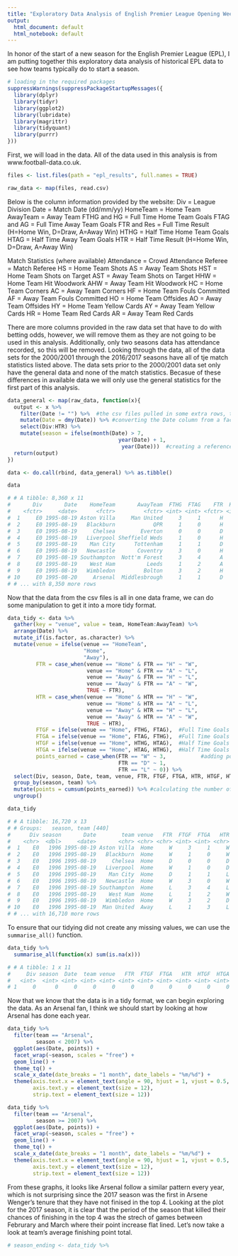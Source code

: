```yaml
---
title: "Exploratory Data Analysis of English Premier League Opening Weekend"
output:
  html_document: default
  html_notebook: default
---
```



In honor of the start of a new season for the English Premier League (EPL), I am putting together this exploratory data analysis of historical EPL data to see how teams typically do to start a season. 

```r
# loading in the required packages
suppressWarnings(suppressPackageStartupMessages({
  library(dplyr)
  library(tidyr)
  library(ggplot2)
  library(lubridate)
  library(magrittr)
  library(tidyquant)
  library(purrr)
}))
```

First, we will load in the data. All of the data used in this analysis is from www.football-data.co.uk. 

```r
files <- list.files(path = "epl_results", full.names = TRUE)

raw_data <- map(files, read.csv)
```


Below is the column information provided by the website:
    Div = League Division
    Date = Match Date (dd/mm/yy)
    HomeTeam = Home Team
    AwayTeam = Away Team
    FTHG and HG = Full Time Home Team Goals
    FTAG and AG = Full Time Away Team Goals
    FTR and Res = Full Time Result (H=Home Win, D=Draw, A=Away Win) 
    HTHG = Half Time Home Team Goals 
    HTAG = Half Time Away Team Goals 
    HTR = Half Time Result (H=Home Win, D=Draw, A=Away Win)

Match Statistics (where available)
    Attendance = Crowd Attendance
    Referee = Match Referee
    HS = Home Team Shots
    AS = Away Team Shots
    HST = Home Team Shots on Target
    AST = Away Team Shots on Target
    HHW = Home Team Hit Woodwork
    AHW = Away Team Hit Woodwork
    HC = Home Team Corners
    AC = Away Team Corners
    HF = Home Team Fouls Committed
    AF = Away Team Fouls Committed
    HO = Home Team Offsides
    AO = Away Team Offsides
    HY = Home Team Yellow Cards
    AY = Away Team Yellow Cards
    HR = Home Team Red Cards
    AR = Away Team Red Cards
    
There are more columns provided in the raw data set that have to do with betting odds, however, we will remove them as they are not going to be used in this analysis. Additionally, only two seasons data has attendance recorded, so this will be removed. Looking through the data, all of the data sets for the 2000/2001 through the 2016/2017 seasons have all of tje match statistics listed above. The data sets prior to the 2000/2001 data set only have the general data and none of the match statistics.  Becasue of these differences in available data we will only use the general statistics for the first part of this analysis. 

```r
data_general <- map(raw_data, function(x){
  output <- x %>%
    filter(Date != "") %>%  #the csv files pulled in some extra rows, this line removes them
    mutate(Date = dmy(Date)) %>% #converting the Date column from a factor to date object
    select(Div:HTR) %>%
    mutate(season = ifelse(month(Date) > 7,
                                   year(Date) + 1,
                                    year(Date)))  #creating a reference date 
  return(output)
})

data <- do.call(rbind, data_general) %>% as.tibble()
```


```r
data 
```

```r
# # A tibble: 8,360 x 11
#       Div       Date    HomeTeam       AwayTeam  FTHG  FTAG    FTR  HTHG  HTAG    HTR season
#    <fctr>     <date>      <fctr>         <fctr> <int> <int> <fctr> <int> <int> <fctr>  <dbl>
#  1     E0 1995-08-19 Aston Villa     Man United     3     1      H     3     0      H   1996
#  2     E0 1995-08-19   Blackburn            QPR     1     0      H     1     0      H   1996
#  3     E0 1995-08-19     Chelsea        Everton     0     0      D     0     0      D   1996
#  4     E0 1995-08-19   Liverpool Sheffield Weds     1     0      H     0     0      D   1996
#  5     E0 1995-08-19    Man City      Tottenham     1     1      D     0     1      A   1996
#  6     E0 1995-08-19   Newcastle       Coventry     3     0      H     1     0      H   1996
#  7     E0 1995-08-19 Southampton  Nott'm Forest     3     4      A     1     3      A   1996
#  8     E0 1995-08-19    West Ham          Leeds     1     2      A     1     0      H   1996
#  9     E0 1995-08-19   Wimbledon         Bolton     3     2      H     2     2      D   1996
# 10     E0 1995-08-20     Arsenal  Middlesbrough     1     1      D     1     1      D   1996
# # ... with 8,350 more rows
```

Now that the data from the csv files is all in one data frame, we can do some manipulation to get it into a more tidy format. 

```r
data_tidy <- data %>%
  gather(key = "venue", value = team, HomeTeam:AwayTeam) %>% 
  arrange(Date) %>%
  mutate_if(is.factor, as.character) %>%
  mutate(venue = ifelse(venue == "HomeTeam",
                        "Home",
                        "Away"),
         FTR = case_when(venue == "Home" & FTR == "H" ~ "W",
                         venue == "Home" & FTR == "A" ~ "L",
                         venue == "Away" & FTR == "H" ~ "L",
                         venue == "Away" & FTR == "A" ~ "W",
                         TRUE ~ FTR),
         HTR = case_when(venue == "Home" & HTR == "H" ~ "W",
                         venue == "Home" & HTR == "A" ~ "L",
                         venue == "Away" & HTR == "H" ~ "L",
                         venue == "Away" & HTR == "A" ~ "W",
                         TRUE ~ HTR),
         FTGF = ifelse(venue == "Home", FTHG, FTAG),  #Full Time Goals For
         FTGA = ifelse(venue == "Home", FTAG, FTHG),  #Full Time Goals Against
         HTGF = ifelse(venue == "Home", HTHG, HTAG),  #Half Time Goals For
         HTGA = ifelse(venue == "Home", HTAG, HTHG),  #Half Time Goals Against
         points_earned = case_when(FTR == "W" ~ 3,           #adding points
                                   FTR == "D" ~ 1,
                                   FTR == "L" ~ 0)) %>% 
  select(Div, season, Date, team, venue, FTR, FTGF, FTGA, HTR, HTGF, HTGA, points_earned) %>%
  group_by(season, team) %>%
  mutate(points = cumsum(points_earned)) %>% #calculating the number of points each team has through out the season
  ungroup()

data_tidy
```

```r
# # A tibble: 16,720 x 13
# # Groups:   season, team [440]
#      Div season       Date        team venue   FTR  FTGF  FTGA   HTR  HTGF  HTGA points_earned points
#    <chr>  <dbl>     <date>       <chr> <chr> <chr> <int> <int> <chr> <int> <int>         <dbl>  <dbl>
#  1    E0   1996 1995-08-19 Aston Villa  Home     W     3     1     W     3     0             3      3
#  2    E0   1996 1995-08-19   Blackburn  Home     W     1     0     W     1     0             3      3
#  3    E0   1996 1995-08-19     Chelsea  Home     D     0     0     D     0     0             1      1
#  4    E0   1996 1995-08-19   Liverpool  Home     W     1     0     D     0     0             3      3
#  5    E0   1996 1995-08-19    Man City  Home     D     1     1     L     0     1             1      1
#  6    E0   1996 1995-08-19   Newcastle  Home     W     3     0     W     1     0             3      3
#  7    E0   1996 1995-08-19 Southampton  Home     L     3     4     L     1     3             0      0
#  8    E0   1996 1995-08-19    West Ham  Home     L     1     2     W     1     0             0      0
#  9    E0   1996 1995-08-19   Wimbledon  Home     W     3     2     D     2     2             3      3
# 10    E0   1996 1995-08-19  Man United  Away     L     1     3     L     0     3             0      0
# # ... with 16,710 more rows
```

To ensure that our tidying did not create any missing values, we can use the `summarise_all()` function.

```r
data_tidy %>% 
  summarise_all(function(x) sum(is.na(x)))
```

```r
# # A tibble: 1 x 11
#     Div season  Date  team venue   FTR  FTGF  FTGA   HTR  HTGF  HTGA
#   <int>  <int> <int> <int> <int> <int> <int> <int> <int> <int> <int>
# 1     0      0     0     0     0     0     0     0     0     0     0
```

Now that we know that the data is in a tidy format, we can begin exploring the data. As an Arsenal fan, I think we should start by looking at how Arsenal has done each year. 

```r
data_tidy %>%
  filter(team == "Arsenal",
         season < 2007) %>%
  ggplot(aes(Date, points)) +
  facet_wrap(~season, scales = "free") +
  geom_line() +
  theme_tq() +
  scale_x_date(date_breaks = "1 month", date_labels = "%m/%d") +
  theme(axis.text.x = element_text(angle = 90, hjust = 1, vjust = 0.5, size = 12),
        axis.text.y = element_text(size = 12),
        strip.text = element_text(size = 12))

```

```r
data_tidy %>%
  filter(team == "Arsenal",
         season >= 2007) %>%
  ggplot(aes(Date, points)) +
  facet_wrap(~season, scales = "free") +
  geom_line() +
  theme_tq() +
  scale_x_date(date_breaks = "1 month", date_labels = "%m/%d") +
  theme(axis.text.x = element_text(angle = 90, hjust = 1, vjust = 0.5, size = 12),
        axis.text.y = element_text(size = 12),
        strip.text = element_text(size = 12))

```

From these graphs, it looks like Arsenal follow a similar pattern every year, which is not surprising since the 2017 season was the first in Arsene Wenger's tenure that they have not finised in the top 4. Looking at the plot for the 2017 season, it is clear that the period of the season that killed their chances of finishing in the top 4 was the strech of games between Februrary and March where their point increase flat lined. Let's now take a look at team's average finishing point total.

```r
# season_ending <- data_tidy %>%
  

```